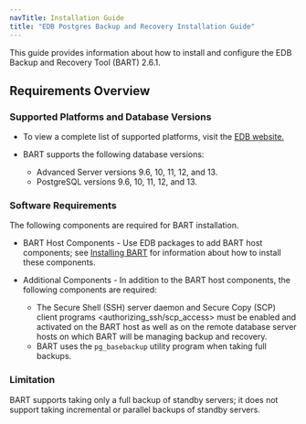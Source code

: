```yaml
---
navTitle: Installation Guide
title: "EDB Postgres Backup and Recovery Installation Guide"
---
```


This guide provides information about how to install and configure the EDB Backup and Recovery Tool (BART) 2.6.1.

<div id="requirements_overview" class="registered_link"></div>

## Requirements Overview

### Supported Platforms and Database Versions

-   To view a complete list of supported platforms, visit the [EDB website.](https://www.enterprisedb.com/services-support/edb-supported-products-and-platforms)

-   BART supports the following database versions:

    -   Advanced Server versions 9.6, 10, 11, 12, and 13.
    -   PostgreSQL versions 9.6, 10, 11, 12, and 13.

### Software Requirements

The following components are required for BART installation.





-   BART Host Components - Use EDB packages to add BART host components; see [Installing BART](#installing_bart_using_an_rpm_package) for information about how to install these components.

-   Additional Components - In addition to the BART host components, the following components are required:

    -   The <span class="title-ref">Secure Shell (SSH) server daemon and Secure Copy (SCP) client programs &lt;authorizing\_ssh/scp\_access&gt;</span> must be enabled and activated on the BART host as well as on the remote database server hosts on which BART will be managing backup and recovery.
    -   BART uses the `pg_basebackup` utility program when taking full backups.

### Limitation

BART supports taking only a full backup of standby servers; it does not support taking incremental or parallel backups of standby servers.

